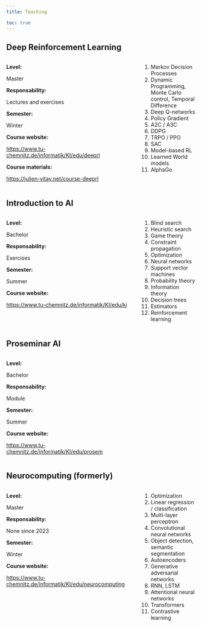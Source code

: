 ```yaml
---
title: Teaching

toc: true
---
```



## Deep Reinforcement Learning

::: {.columns}
::: {.column width=70%}

**Level:** 

Master

**Responsability:** 

Lectures and exercises

**Semester:** 

Winter

**Course website:** 

<https://www.tu-chemnitz.de/informatik/KI/edu/deeprl>

**Course materials:** 

<https://julien-vitay.net/course-deeprl>


:::
::: {.column width=30%}

1. Markov Decision Processes
2. Dynamic Programming, Monte Carlo control, Temporal Difference
3. Deep Q-networks
4. Policy Gradient
5. A2C / A3C
6. DDPG
7. TRPO / PPO
8. SAC
9. Model-based RL
10. Learned World models
11. AlphaGo

:::
:::

## Introduction to AI


::: {.columns}
::: {.column width=70%}

**Level:** 

Bachelor

**Responsability:** 

Exercises

**Semester:** 

Summer


**Course website:** 

<https://www.tu-chemnitz.de/informatik/KI/edu/ki>

:::
::: {.column width=30%}

1. Blind search
2. Heuristic search
3. Game theory
4. Constraint propagation
5. Optimization
6. Neural networks
7. Support vector machines
8. Probability theory
9. Information theory
10. Decision trees
11. Estimators
12. Reinforcement learning

:::
:::

## Proseminar AI


::: {.columns}
::: {.column width=70%}

**Level:** 

Bachelor

**Responsability:** 

Module

**Semester:** 

Summer

**Course website:** 

<https://www.tu-chemnitz.de/informatik/KI/edu/prosem>

:::
::: {.column width=30%}


:::
:::

## Neurocomputing (formerly)


::: {.columns}
::: {.column width=70%}

**Level:** 

Master

**Responsability:** 

None since 2023

**Semester:** 

Winter

**Course website:** 

<https://www.tu-chemnitz.de/informatik/KI/edu/neurocomputing>


:::
::: {.column width=30%}

1. Optimization
2. Linear regression / classification
1. Multi-layer perceptron
1. Convolutional neural networks
2. Object detection, semantic segmentation
1. Autoencoders
3. Generative adversarial networks
1. RNN, LSTM
3. Attentional neural networks
1. Transformers
2. Contrastive learning

:::
:::
